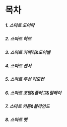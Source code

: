 #  목차 {.unnumbered}

##### 1. 스마트 도어락

##### 2. 스마트 허브

##### 3. 스마트 카메라&도어벨

##### 4. 스마트 센서

##### 5. 스마트 무선 리모컨

##### 6. 스마트 조명&플러그&릴레이

##### 7. 스마트 커튼&블라인드

##### 8. 스마트 펫

##### 
